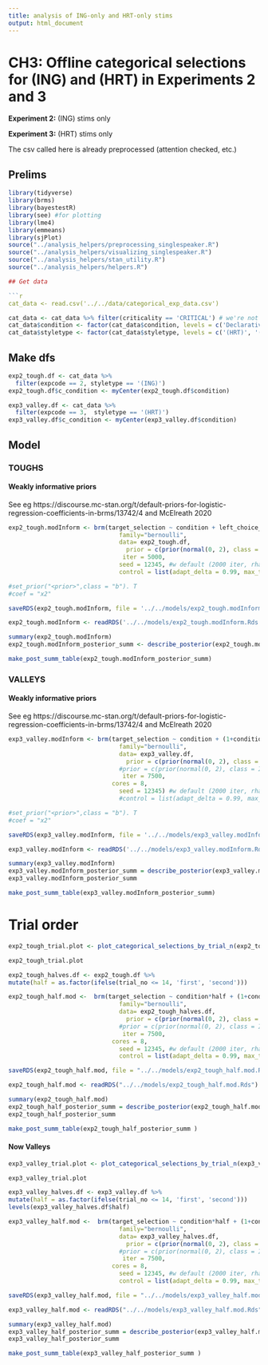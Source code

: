 ```yaml
---
title: analysis of ING-only and HRT-only stims
output: html_document
---
```


# CH3: Offline categorical selections for (ING) and (HRT) in Experiments 2 and 3
**Experiment 2:** (ING) stims only

**Experiment 3:** (HRT) stims only

The csv called here is already preprocessed (attention checked, etc.)

## Prelims

```r
library(tidyverse)
library(brms)
library(bayestestR)
library(see) #for plotting
library(lme4)
library(emmeans)
library(sjPlot)
source("../analysis_helpers/preprocessing_singlespeaker.R")
source("../analysis_helpers/visualizing_singlespeaker.R")
source("../analysis_helpers/stan_utility.R")
source("../analysis_helpers/helpers.R")

## Get data

```r
cat_data <- read.csv('../../data/categorical_exp_data.csv')
```

```r
cat_data <- cat_data %>% filter(criticality == 'CRITICAL') # we're not interested in fillers 
cat_data$condition <- factor(cat_data$condition, levels = c('Declarative' , 'HRT', 'ing', 'in'))
cat_data$styletype <- factor(cat_data$styletype, levels = c('(HRT)', '(ING)'))


```

## Make dfs

```r
exp2_tough.df <- cat_data %>%
  filter(expcode == 2, styletype == '(ING)') 
exp2_tough.df$c_condition <- myCenter(exp2_tough.df$condition)

exp3_valley.df <- cat_data %>%
  filter(expcode == 3,  styletype == '(HRT)') 
exp3_valley.df$c_condition <- myCenter(exp3_valley.df$condition)
```


## Model

### TOUGHS

#### Weakly informative priors
See eg https://discourse.mc-stan.org/t/default-priors-for-logistic-regression-coefficients-in-brms/13742/4 and McElreath 2020

```r
exp2_tough.modInform <- brm(target_selection ~ condition + left_choice_type + (1+condition|participant) + (1+condition|stim_type), 
                               family="bernoulli", 
                               data= exp2_tough.df,
                                 prior = c(prior(normal(0, 2), class = b)),
                                iter = 5000,
                               seed = 12345, #w default (2000 iter, rhat)
                               control = list(adapt_delta = 0.99, max_treedepth = 15))

#set_prior("<prior>",class = "b"). T
#coef = "x2"
```

```r
saveRDS(exp2_tough.modInform, file = '../../models/exp2_tough.modInform.Rds')
```

```r
exp2_tough.modInform <- readRDS('../../models/exp2_tough.modInform.Rds')
```

```r
summary(exp2_tough.modInform)
exp2_tough.modInform_posterior_summ <- describe_posterior(exp2_tough.modInform, centrality = "MAP", test = c("p_direction","rope"), ci=0.95, rope_ci=1)
```


```r
make_post_summ_table(exp2_tough.modInform_posterior_summ)
```


### VALLEYS

#### Weakly informative priors
See eg https://discourse.mc-stan.org/t/default-priors-for-logistic-regression-coefficients-in-brms/13742/4 and McElreath 2020

```r
exp3_valley.modInform <- brm(target_selection ~ condition + (1+condition|participant) + (1+condition|stim_type), 
                               family="bernoulli", 
                               data= exp3_valley.df,
                                 prior = c(prior(normal(0, 2), class = b)),
                               #prior = c(prior(normal(0, 2), class = Intercept), prior(normal(0, 2), class = b)),
                                iter = 7500,
                             cores = 8,
                               seed = 12345) #w default (2000 iter, rhat)
                               #control = list(adapt_delta = 0.99, max_treedepth = 15))

#set_prior("<prior>",class = "b"). T
#coef = "x2"
```

```r
saveRDS(exp3_valley.modInform, file = '../../models/exp3_valley.modInform.Rds')
```

```r
exp3_valley.modInform <- readRDS('../../models/exp3_valley.modInform.Rds')
```

```r
summary(exp3_valley.modInform)
exp3_valley.modInform_posterior_summ = describe_posterior(exp3_valley.modInform, centrality = "MAP", test = c("p_direction","rope"), ci=0.95, rope_ci=1)
exp3_valley.modInform_posterior_summ
```


```r
make_post_summ_table(exp3_valley.modInform_posterior_summ)
```




# Trial order

```r
exp2_tough_trial.plot <- plot_categorical_selections_by_trial_n(exp2_tough.df, toughPalette)
```

```r
exp2_tough_trial.plot
```

```r
exp2_tough_halves.df <- exp2_tough.df %>%
mutate(half = as.factor(ifelse(trial_no <= 14, 'first', 'second')))
```

```r
exp2_tough_half.mod <-  brm(target_selection ~ condition*half + (1+condition|participant) + (1+condition|stim_type), 
                               family="bernoulli", 
                               data= exp2_tough_halves.df,
                                 prior = c(prior(normal(0, 2), class = b)),
                               #prior = c(prior(normal(0, 2), class = Intercept), prior(normal(0, 2), class = b)),
                                iter = 7500,
                             cores = 8,
                               seed = 12345, #w default (2000 iter, rhat)
                               control = list(adapt_delta = 0.99, max_treedepth = 15))
```

```r
saveRDS(exp2_tough_half.mod, file = "../../models/exp2_tough_half.mod.Rds")
```

```r
exp2_tough_half.mod <- readRDS("../../models/exp2_tough_half.mod.Rds")
```

```r
summary(exp2_tough_half.mod)
exp2_tough_half_posterior_summ = describe_posterior(exp2_tough_half.mod, centrality = "MAP", test = c("p_direction","rope"), ci=0.95, rope_ci=1)
exp2_tough_half_posterior_summ 
```

```r
make_post_summ_table(exp2_tough_half_posterior_summ )

````
#### Now Valleys

```r
exp3_valley_trial.plot <- plot_categorical_selections_by_trial_n(exp3_valley.df, valleyPalette)
```

```r
exp3_valley_trial.plot
```

```r
exp3_valley_halves.df <- exp3_valley.df %>%
mutate(half = as.factor(ifelse(trial_no <= 14, 'first', 'second')))
levels(exp3_valley_halves.df$half)
```

```r
exp3_valley_half.mod <-  brm(target_selection ~ condition*half + (1+condition|participant) + (1+condition|stim_type), 
                               family="bernoulli", 
                               data= exp3_valley_halves.df,
                                 prior = c(prior(normal(0, 2), class = b)),
                               #prior = c(prior(normal(0, 2), class = Intercept), prior(normal(0, 2), class = b)),
                                iter = 7500,
                             cores = 8,
                               seed = 12345, #w default (2000 iter, rhat)
                               control = list(adapt_delta = 0.99, max_treedepth = 15))
```

```r
saveRDS(exp3_valley_half.mod, file = "../../models/exp3_valley_half.mod.Rds")
```

```r
exp3_valley_half.mod <- readRDS("../../models/exp3_valley_half.mod.Rds")
```

```r
summary(exp3_valley_half.mod)
exp3_valley_half_posterior_summ = describe_posterior(exp3_valley_half.mod, centrality = "MAP", test = c("p_direction","rope"), ci=0.95, rope_ci=1)
exp3_valley_half_posterior_summ 
```

```r
make_post_summ_table(exp3_valley_half_posterior_summ )
```

